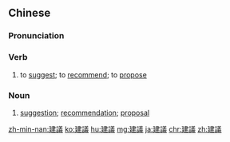 {{also|建议}}
==Chinese==
{{zh-forms|s=建议}}

===Pronunciation===
{{zh-pron
|m=jiànyì
|c=gin3 ji5
|h=pfs=kien-ngi
|mn=kiàn-gī
|cat=v,n
}}

===Verb===
{{zh-noun}}

# to [[suggest]]; to [[recommend]]; to [[propose]]
#: {{zh-x|建議 零售價|'''recommended''' retail price}}

===Noun===
{{zh-noun}}

# [[suggestion]]; [[recommendation]]; [[proposal]] {{zh-mw|條|項}}

{{zh-cat|Elementary}}

[[zh-min-nan:建議]]
[[ko:建議]]
[[hu:建議]]
[[mg:建議]]
[[ja:建議]]
[[chr:建議]]
[[zh:建議]]